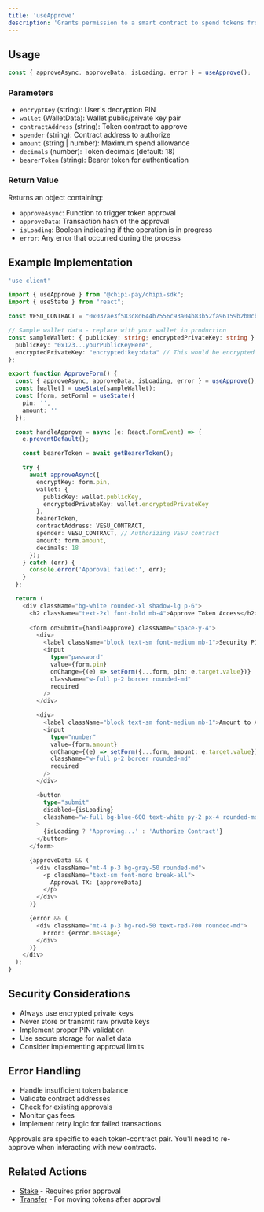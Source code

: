 ```yaml
---
title: 'useApprove'
description: 'Grants permission to a smart contract to spend tokens from the user wallet. Required before staking or other delegated actions.'
---
```


## Usage

```typescript
const { approveAsync, approveData, isLoading, error } = useApprove();
```

### Parameters

- `encryptKey` (string): User's decryption PIN
- `wallet` (WalletData): Wallet public/private key pair
- `contractAddress` (string): Token contract to approve
- `spender` (string): Contract address to authorize
- `amount` (string | number): Maximum spend allowance
- `decimals` (number): Token decimals (default: 18)
- `bearerToken` (string): Bearer token for authentication

### Return Value

Returns an object containing:

- `approveAsync`: Function to trigger token approval
- `approveData`: Transaction hash of the approval
- `isLoading`: Boolean indicating if the operation is in progress
- `error`: Any error that occurred during the process

## Example Implementation

```typescript
'use client'

import { useApprove } from "@chipi-pay/chipi-sdk";
import { useState } from "react";

const VESU_CONTRACT = "0x037ae3f583c8d644b7556c93a04b83b52fa96159b2b0cbd83c14d3122aef80a2";

// Sample wallet data - replace with your wallet in production
const sampleWallet: { publicKey: string; encryptedPrivateKey: string } = {
  publicKey: "0x123...yourPublicKeyHere",
  encryptedPrivateKey: "encrypted:key:data" // This would be encrypted data in production
};

export function ApproveForm() {
  const { approveAsync, approveData, isLoading, error } = useApprove();
  const [wallet] = useState(sampleWallet);
  const [form, setForm] = useState({
    pin: '',
    amount: ''
  });

  const handleApprove = async (e: React.FormEvent) => {
    e.preventDefault();

    const bearerToken = await getBearerToken();

    try {
      await approveAsync({
        encryptKey: form.pin,
        wallet: {
          publicKey: wallet.publicKey,
          encryptedPrivateKey: wallet.encryptedPrivateKey
        },
        bearerToken,
        contractAddress: VESU_CONTRACT,
        spender: VESU_CONTRACT, // Authorizing VESU contract
        amount: form.amount,
        decimals: 18
      });
    } catch (err) {
      console.error('Approval failed:', err);
    }
  };

  return (
    <div className="bg-white rounded-xl shadow-lg p-6">
      <h2 className="text-2xl font-bold mb-4">Approve Token Access</h2>
      
      <form onSubmit={handleApprove} className="space-y-4">
        <div>
          <label className="block text-sm font-medium mb-1">Security PIN</label>
          <input
            type="password"
            value={form.pin}
            onChange={(e) => setForm({...form, pin: e.target.value})}
            className="w-full p-2 border rounded-md"
            required
          />
        </div>

        <div>
          <label className="block text-sm font-medium mb-1">Amount to Approve</label>
          <input
            type="number"
            value={form.amount}
            onChange={(e) => setForm({...form, amount: e.target.value})}
            className="w-full p-2 border rounded-md"
            required
          />
        </div>

        <button 
          type="submit" 
          disabled={isLoading}
          className="w-full bg-blue-600 text-white py-2 px-4 rounded-md hover:bg-blue-700 disabled:bg-gray-400"
        >
          {isLoading ? 'Approving...' : 'Authorize Contract'}
        </button>
      </form>

      {approveData && (
        <div className="mt-4 p-3 bg-gray-50 rounded-md">
          <p className="text-sm font-mono break-all">
            Approval TX: {approveData}
          </p>
        </div>
      )}

      {error && (
        <div className="mt-4 p-3 bg-red-50 text-red-700 rounded-md">
          Error: {error.message}
        </div>
      )}
    </div>
  );
}
```

## Security Considerations

- Always use encrypted private keys
- Never store or transmit raw private keys
- Implement proper PIN validation
- Use secure storage for wallet data
- Consider implementing approval limits

## Error Handling

- Handle insufficient token balance
- Validate contract addresses
- Check for existing approvals
- Monitor gas fees
- Implement retry logic for failed transactions

<Warning>
  Approvals are specific to each token-contract pair. You'll need to re-approve when interacting with new contracts.
</Warning>

## Related Actions

- [Stake](/api-reference/hooks/use-stake) - Requires prior approval
- [Transfer](/api-reference/hooks/use-transfer) - For moving tokens after approval 